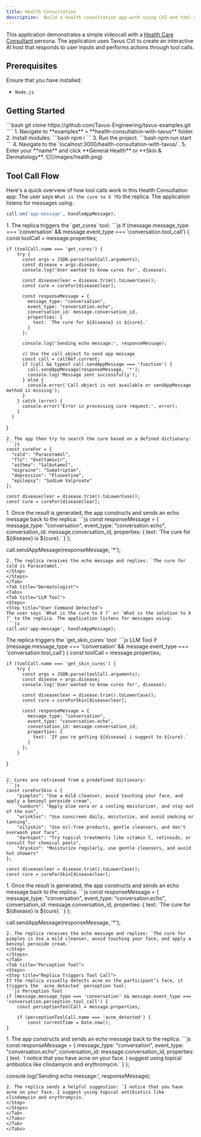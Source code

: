 ```yaml
---
title: Health Consultation
description:  Build a health consultation app with using CVI and tool calls.
---
```


This application demonstrates a simple videocall with a [Health Care Consultant](/sections/conversational-video-interface/conversation/usecases/health-care) persona. The application uses Tavus CVI to create an interactive AI host that responds to user inputs and performs actions through tool calls.
## Prerequisites
Ensure that you have installed:
- `Node.js`
## Getting Started
<Steps>
<Step title="Clone the Sample Project">
```bash
git clone https://github.com/Tavus-Engineering/tavus-examples.git
````
</Step>
<Step title="Run the Sample Project">
1. Navigate to **examples** > **health-consultation-with-tavus** folder.
2. Install modules:
```bash
npm i
```
3. Run the project:
```bash
npm run start
```
4. Navigate to the `localhost:3000/health-consultation-with-tavus/`.
5. Enter your **name** and click **General Health** or **Skin & Dermatology**.

<Frame>
![](/images/health.png)
</Frame>
</Step>
</Steps>

## Tool Call Flow
Here's a quick overview of how tool calls work in this Health Consultation app:
<Tabs>
<Tab title="General Doctor">
<Steps>
<Step title="User Command Detected">
The user says `What is the cure to X ?`to the replica. The application listens for messages using:
```js
call.on('app-message', handleAppMessage);
```
</Step>
<Step title="Tool Call Detection">
1. The replica triggers the `get_cures` tool:
```js
if (message.message_type === 'conversation' && message.event_type === 'conversation.tool_call') {
  const toolCall = message.properties;
  
    if (toolCall.name === 'get_cures') {
        try {
          const args = JSON.parse(toolCall.arguments);
          const disease = args.disease;
          console.log('User wanted to know cures for', disease);
          
          const diseaseclear = disease.trim().toLowerCase();
          const cure = cureFor[diseaseclear];
          
          const responseMessage = {
            message_type: "conversation",
            event_type: "conversation.echo",
            conversation_id: message.conversation_id,
            properties: {
              text: `The cure for ${disease} is ${cure}.`
            }
          };

          console.log('Sending echo message:', responseMessage);
          
          // Use the call object to send app message
          const call = callRef.current;
          if (call && typeof call.sendAppMessage === 'function') {
            call.sendAppMessage(responseMessage, '*');
            console.log('Message sent successfully');
          } else {
            console.error('Call object is not available or sendAppMessage method is missing');
          }
        } catch (error) {
          console.error('Error in processing cure request:', error);
        }
      }
}
```
2. The app then try to search the cure based on a defined dictionary:
```js
const cureFor = {
  "cold": "Paracetamol",
  "flu": "Oseltamivir",
  "asthma": "Salbutamol",
  "migraine": "Sumatriptan",
  "depression": "Fluoxetine",
  "epilepsy": "Sodium Valproate"
};

const diseaseclear = disease.trim().toLowerCase();
const cure = cureFor[diseaseclear];
```
</Step>
<Step title="Application Responds">
1. Once the result is generated, the app constructs and sends an echo message back to the replica:
```js
const responseMessage = {
  message_type: "conversation",
  event_type: "conversation.echo",
  conversation_id: message.conversation_id,
  properties: {
    text: `The cure for ${disease} is ${cure}.`
  }
};

call.sendAppMessage(responseMessage, '*');

```
2. The replica receives the echo message and replies: `The cure for cold is Paracetamol.`
</Step>
</Steps>
</Tab>
<Tab title="Dermatologist">
<Tabs>
<Tab title="LLM Tool">
<Steps>
<Step title="User Command Detected">
The user says `What is the cure to X ?` or `What is the solution to X ?` to the replica. The application listens for messages using:
```js
call.on('app-message', handleAppMessage);
```
</Step>
<Step title="Tool Call Detection">
The replica triggers the `get_skin_cures` tool:
```js LLM Tool
if (message.message_type === 'conversation' && message.event_type === 'conversation.tool_call') {
  const toolCall = message.properties;
  
    if (toolCall.name === 'get_skin_cures') {
        try {
          const args = JSON.parse(toolCall.arguments);
          const disease = args.disease;
          console.log('User wanted to know cures for', disease);
          
          const diseaseclear = disease.trim().toLowerCase();
          const cure = cureForSkin[diseaseclear];
          
          const responseMessage = {
            message_type: "conversation",
            event_type: "conversation.echo",
            conversation_id: message.conversation_id,
            properties: {
              text: `If you're getting ${disease} i suggest to ${cure}.`
            }
          };
        }
}
```

2. Cures are retrieved from a predefined dictionary:
```js
const cureForSkin = {
    "pimples": "Use a mild cleanser, avoid touching your face, and apply a benzoyl peroxide cream",
    "sunburn": "Apply aloe vera or a cooling moisturizer, and stay out of the sun",
    "wrinkles": "Use sunscreen daily, moisturize, and avoid smoking or tanning",
    "oilyskin": "Use oil-free products, gentle cleansers, and don't overwash your face",
    "darkspot": "Try topical treatments like vitamin C, retinoids, or consult for chemical peels",
    "dryskin": "Moisturize regularly, use gentle cleansers, and avoid hot showers"
};

const diseaseclear = disease.trim().toLowerCase();
const cure = cureForSkin[diseaseclear];
```
</Step>
<Step title="Application Responds">
1. Once the result is generated, the app constructs and sends an echo message back to the replica:
```js
const responseMessage = {
  message_type: "conversation",
  event_type: "conversation.echo",
  conversation_id: message.conversation_id,
  properties: {
    text: `The cure for ${disease} is ${cure}.`
  }
};

call.sendAppMessage(responseMessage, '*');

```
2. The replica receives the echo message and replies: `The cure for pimples is Use a mild cleanser, avoid touching your face, and apply a benzoyl peroxide cream.`
</Step>
</Steps>
</Tab>
<Tab title="Perception Tool">
<Steps>
<Step title="Replica Triggers Tool Call">
If the replica visually detects acne on the participant’s face, it triggers the `acne_detected` perception tool:
```js Perception Tool
if (message.message_type === 'conversation' && message.event_type === 'conversation.perception_tool_call') {
    const perceptionToolCall = message.properties;
  
    if (perceptionToolCall.name === 'acne_detected') {
        const currentTime = Date.now();
}
```
</Step>
<Step title="Application Responds">
1. The app constructs and sends an echo message back to the replica:
```js
const responseMessage = {
    message_type: "conversation",
    event_type: "conversation.echo",
    conversation_id: message.conversation_id,
    properties: {
        text: `I notice that you have acne on your face. I suggest using topical antibiotics like clindamycin and erythromycin.`
        }
    };

 console.log('Sending echo message:', responseMessage);
```
2. The replica sends a helpful suggestion: `I notice that you have acne on your face. I suggest using topical antibiotics like clindamycin and erythromycin.`
</Step>
</Steps>
</Tab>
</Tabs>
</Tab>
</Tabs>